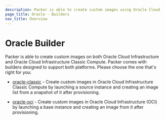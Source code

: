 ```yaml
---
description: Packer is able to create custom images using Oracle Cloud Infrastructure.
page_title: Oracle - Builders
nav_title: Overview
---
```


# Oracle Builder

Packer is able to create custom images on both Oracle Cloud Infrastructure and
Oracle Cloud Infrastructure Classic Compute. Packer comes with builders
designed to support both platforms. Please choose the one that's right for you:

- [oracle-classic](./classic) - Create custom images
  in Oracle Cloud Infrastructure Classic Compute by launching a source
  instance and creating an image list from a snapshot of it after
  provisioning.

- [oracle-oci](./oci) - Create custom images in
  Oracle Cloud Infrastructure (OCI) by launching a base instance and creating
  an image from it after provisioning.
